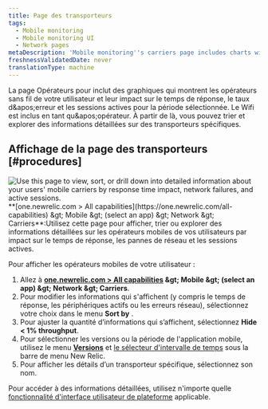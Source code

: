 ```yaml
---
title: Page des transporteurs
tags:
  - Mobile monitoring
  - Mobile monitoring UI
  - Network pages
metaDescription: 'Mobile monitoring''s carriers page includes charts with your mobile carriers and their response time impact, network failure rate, and active users.'
freshnessValidatedDate: never
translationType: machine
---
```


La page Opérateurs pour <InlinePopover type="mobile" />inclut des graphiques qui montrent les opérateurs sans fil de votre utilisateur et leur impact sur le temps de réponse, le taux d&amp;apos;erreur et les sessions actives pour la période sélectionnée. Le Wifi est inclus en tant qu&amp;apos;opérateur. À partir de là, vous pouvez trier et explorer des informations détaillées sur des transporteurs spécifiques.

## Affichage de la page des transporteurs [#procedures]

<img title="Mobile carriers" alt="Use this page to view, sort, or drill down into detailed information about your users' mobile carriers by response time impact, network failures, and active sessions." src="/images/mobile_screenshot-full_carriers-summary.webp" />

<figcaption>
  <DNT>**[one.newrelic.com &gt; All capabilities](https://one.newrelic.com/all-capabilities) &amp;gt; Mobile &amp;gt; (select an app) &amp;gt; Network &amp;gt; Carriers**</DNT>:Utilisez cette page pour afficher, trier ou explorer des informations détaillées sur les opérateurs mobiles de vos utilisateurs par impact sur le temps de réponse, les pannes de réseau et les sessions actives.
</figcaption>

Pour afficher les opérateurs mobiles de votre utilisateur :

1. Allez à <DNT>**[one.newrelic.com &gt; All capabilities](https://one.newrelic.com/all-capabilities) &amp;gt; Mobile &amp;gt; (select an app) &amp;gt; Network &amp;gt; Carriers**</DNT>.
2. Pour modifier les informations qui s&apos;affichent (y compris le temps de réponse, les périphériques actifs ou les erreurs réseau), sélectionnez votre choix dans le menu <DNT>**Sort by**</DNT> .
3. Pour ajuster la quantité d’informations qui s’affichent, sélectionnez <DNT>**Hide &lt; 1% throughput**</DNT>.
4. Pour sélectionner les versions ou la période de l&apos;application mobile, utilisez le menu [<DNT>**Versions**</DNT>](/docs/mobile-apps/versions) et [le sélecteur d&apos;intervalle de temps](/docs/query-your-data/explore-query-data/dashboards/manage-your-dashboard/#dash-time-picker) sous la barre de menu New Relic.
5. Pour afficher les détails d’un transporteur spécifique, sélectionnez son nom.

Pour accéder à des informations détaillées, utilisez n&apos;importe quelle [fonctionnalité d&apos;interface utilisateur de plateforme](/docs/new-relic-solutions/new-relic-one/introduction-new-relic-platform) applicable.